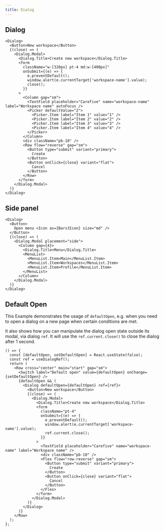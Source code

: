 ```yaml
---
title: Dialog
---
```


## Dialog

```tsx preview
<Dialog>
  <Button>New workspace</Button>
  {(close) => (
    <Dialog.Modal>
      <Dialog.Title>Create new workspace</Dialog.Title>
      <form
        className="w-[320px] pt-4 md:w-[400px]"
        onSubmit={(e) => {
          e.preventDefault();
          window.alert(e.currentTarget['workspace-name'].value);
          close();
        }}
      >
        <Column gap="sm">
          <TextField placeholder="Carefive" name="workspace-name" label="Workspace name" autoFocus />
          <Picker defaultValue="2">
            <Picker.Item label="Item 1" value="1" />
            <Picker.Item label="Item 2" value="2" />
            <Picker.Item label="Item 3" value="3" />
            <Picker.Item label="Item 4" value="4" />
          </Picker>
        </Column>
        <div className="pb-10" />
        <Row flow="reverse" gap="sm">
          <Button type="submit" variant="primary">
            Create
          </Button>
          <Button onClick={close} variant="flat">
            Cancel
          </Button>
        </Row>
      </form>
    </Dialog.Modal>
  )}
</Dialog>
```

## Side panel

```tsx preview
<Dialog>
  <Button>
    Open menu <Icon as={Bars3Icon} size="md" />
  </Button>
  {(close) => (
    <Dialog.Modal placement="side">
      <Column gap={4}>
        <Dialog.Title>Menu</Dialog.Title>
        <MenuList>
          <MenuList.Item>Main</MenuList.Item>
          <MenuList.Item>Workspaces</MenuList.Item>
          <MenuList.Item>Profile</MenuList.Item>
        </MenuList>
      </Column>
    </Dialog.Modal>
  )}
</Dialog>
```

## Default Open

This Example demonstrates the usage of `defaultOpen`, e.g. when you need to open a dialog on a new page when certain conditions are met.

It also shows how you can manipulate the dialog open state outside its modal, via dialog `ref`. It will use the `ref.current.close()` to close the dialog after 1 second.

```tsx preview
() => {
  const [defaultOpen, setDefaultOpen] = React.useState(false);
  const ref = useDialogRef();
  return (
    <Row cross="center" main="start" gap="sm">
      <Switch label="Default open" value={defaultOpen} onChange={setDefaultOpen} />
      {defaultOpen && (
        <Dialog defaultOpen={defaultOpen} ref={ref}>
          <Button>New workspace</Button>
          {(close) => (
            <Dialog.Modal>
              <Dialog.Title>Create new workspace</Dialog.Title>
              <form
                className="pt-4"
                onSubmit={(e) => {
                  e.preventDefault();
                  window.alert(e.currentTarget['workspace-name'].value);
                  ref.current.close();
                }}
              >
                <TextField placeholder="Carefive" name="workspace-name" label="Workspace name" />
                <div className="pb-10" />
                <Flex flow="row-reverse" gap="sm">
                  <Button type="submit" variant="primary">
                    Create
                  </Button>
                  <Button onClick={close} variant="flat">
                    Cancel
                  </Button>
                </Flex>
              </form>
            </Dialog.Modal>
          )}
        </Dialog>
      )}
    </Row>
  );
};
```
